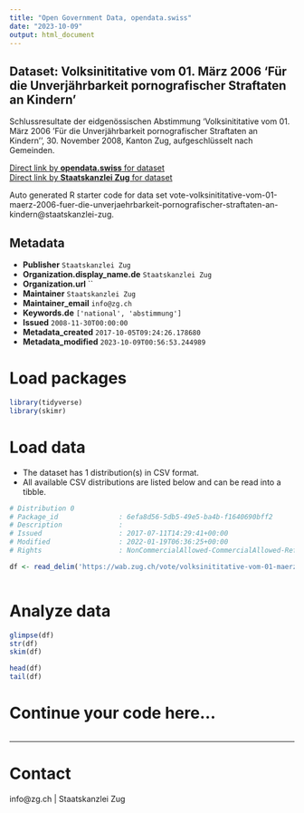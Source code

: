 ```yaml
---
title: "Open Government Data, opendata.swiss"
date: "2023-10-09"
output: html_document
---
```


## Dataset: Volksinititative vom 01. März 2006 'Für die Unverjährbarkeit pornografischer Straftaten an Kindern'

Schlussresultate der eidgenössischen Abstimmung 'Volksinititative vom 01. März 2006 'Für die Unverjährbarkeit pornografischer Straftaten an Kindern'', 30. November 2008, Kanton Zug, aufgeschlüsselt nach Gemeinden.

[Direct link by **opendata.swiss** for dataset](https://opendata.swiss/de/dataset/volksinititative-vom-01-marz-2006-fur-die-unverjahrbarkeit-pornografischer-straftaten-an-kinder)<br>
[Direct link by **Staatskanzlei Zug** for dataset](https://wab.zug.ch/vote/volksinititative-vom-01-maerz-2006-fuer-die-unverjaehrbarkeit-pornografischer-straftaten-an-kindern/data)

Auto generated R starter code for data set vote-volksinititative-vom-01-maerz-2006-fuer-die-unverjaehrbarkeit-pornografischer-straftaten-an-kindern@staatskanzlei-zug.

## Metadata

- **Publisher** `Staatskanzlei Zug`
- **Organization.display_name.de** `Staatskanzlei Zug`
- **Organization.url** ``
- **Maintainer** `Staatskanzlei Zug`
- **Maintainer_email** `info@zg.ch`
- **Keywords.de** `['national', 'abstimmung']`
- **Issued** `2008-11-30T00:00:00`
- **Metadata_created** `2017-10-05T09:24:26.178680`
- **Metadata_modified** `2023-10-09T00:56:53.244989`


# Load packages

```r

library(tidyverse)
library(skimr)

```

# Load data

-   The dataset has 1 distribution(s) in CSV format.
-   All available CSV distributions are listed below and can be read into a tibble.

```r

# Distribution 0
# Package_id               : 6efa8d56-5db5-49e5-ba4b-f1640690bff2
# Description              : 
# Issued                   : 2017-07-11T14:29:41+00:00
# Modified                 : 2022-01-19T06:36:25+00:00
# Rights                   : NonCommercialAllowed-CommercialAllowed-ReferenceRequired

df <- read_delim('https://wab.zug.ch/vote/volksinititative-vom-01-maerz-2006-fuer-die-unverjaehrbarkeit-pornografischer-straftaten-an-kindern/data-csv')



```

# Analyze data

```r

glimpse(df)
str(df)
skim(df)

head(df)
tail(df)

```

# Continue your code here...

```r

```

------------------------------------------------------------------------

# Contact

info@zg.ch | Staatskanzlei Zug
